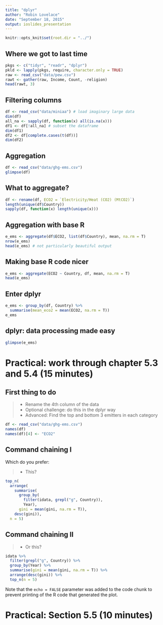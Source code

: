 ```yaml
---
title: "dplyr"
author: "Robin Lovelace"
date: "September 18, 2015"
output: ioslides_presentation
---
```


```r
knitr::opts_knit$set(root.dir = "../")
```

## Where we got to last time

```r
pkgs <- c("tidyr", "readr", "dplyr")
pkld <- lapply(pkgs, require, character.only = TRUE)
raw <- read_csv("data/pew.csv")
rawt <- gather(raw, Income, Count, -religion)
head(rawt, 3)
```

## Filtering columns

```r
df <- read_csv("data/miniaa") # load imaginary large data
dim(df)
all_na <- sapply(df, function(x) all(is.na(x)))
df1 <- df[!all_na] # subset the dataframe
dim(df1)
df2 <- df[complete.cases(t(df))]
dim(df2)
```

## Aggregation

```r
df <- read_csv("data/ghg-ems.csv")
glimpse(df)
```

## What to aggregate?

```r
df <- rename(df, ECO2 = `Electricity/Heat (CO2) (MtCO2)`)
length(unique(df$Country))
sapply(df, function(x) length(unique(x)))
```

## Aggregation with base R

```r
e_ems <- aggregate(df$ECO2, list(df$Country), mean, na.rm = T)
nrow(e_ems)
head(e_ems) # not particularly beautiful output
```

## Making base R code nicer

```r
e_ems <- aggregate(ECO2 ~ Country, df, mean, na.rm = T)
head(e_ems)
```

## Enter dplyr

```r
e_ems <- group_by(df, Country) %>%
  summarise(mean_eco2 = mean(ECO2, na.rm = T))
e_ems
```

## dplyr: data processing made easy

```r
glimpse(e_ems)
```

# Practical: work through chapter 5.3 and 5.4 (15 minutes)

## First thing to do

> - Rename the 4th column of the data
> - Optional challenge: do this in the dplyr way
> - Advanced: Find the top and bottom 3 emitters in each category

```r
df <- read_csv("data/ghg-ems.csv")
names(df)
names(df)[4] <- "ECO2"
```

## Command chaining I

Which do you prefer:

> - This?

```r
top_n(
  arrange(
    summarise(
      group_by(
        filter(idata, grepl("g", Country)),
        Year),
      gini = mean(gini, na.rm = T)),
    desc(gini)),
  n = 5)
```


## Command chaining II

> - Or this?

```r
idata %>%
  filter(grepl("g", Country)) %>%
  group_by(Year) %>%
  summarise(gini = mean(gini, na.rm = T)) %>%
  arrange(desc(gini)) %>%
  top_n(n = 5)
```

Note that the `echo = FALSE` parameter was added to the code chunk to prevent printing of the R code that generated the plot.

# Practical: Section 5.5 (10 minutes)
